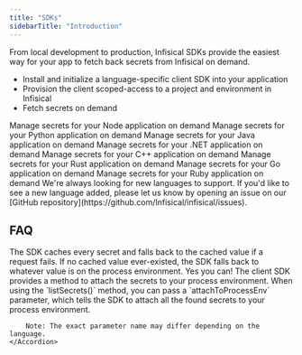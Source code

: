 ```yaml
---
title: "SDKs"
sidebarTitle: "Introduction"
---
```




From local development to production, Infisical SDKs provide the easiest way for your app to fetch back secrets from Infisical on demand.

-   Install and initialize a language-specific client SDK into your application
-   Provision the client scoped-access to a project and environment in Infisical
-   Fetch secrets on demand

<CardGroup cols={2}>
    <Card title="Node.js" href="https://github.com/Infisical/node-sdk-v2?tab=readme-ov-file#infisical-nodejs-sdk" icon="/images/sdks/languages/node.svg">
      Manage secrets for your Node application on demand
    </Card>
    <Card href="https://github.com/Infisical/python-sdk-official?tab=readme-ov-file#infisical-python-sdk" title="Python" icon="/images/sdks/languages/python.svg">
      Manage secrets for your Python application on demand
    </Card>
    <Card href="https://github.com/Infisical/java-sdk?tab=readme-ov-file#infisical-java-sdk" title="Java" icon="/images/sdks/languages/java.svg">
      Manage secrets for your Java application on demand
    </Card>
    <Card href="https://github.com/Infisical/infisical-dotnet-sdk?tab=readme-ov-file#infisical-net-sdk" title=".NET" icon="/images/sdks/languages/dotnet.svg">
      Manage secrets for your .NET application on demand
    </Card>
    <Card href="https://github.com/Infisical/infisical-cpp-sdk/?tab=readme-ov-file#infisical-c-sdk" title="C++" icon="/images/sdks/languages/cpp.svg">
      Manage secrets for your C++ application on demand
    </Card>
    <Card href="https://github.com/Infisical/rust-sdk?tab=readme-ov-file#infisical--the-official-infisical-rust-sdk" title="Rust" icon="/images/sdks/languages/rust.svg">
      Manage secrets for your Rust application on demand
    </Card>
     <Card href="/sdks/languages/go" title="Go" icon="/images/sdks/languages/go.svg">
      Manage secrets for your Go application on demand
    </Card>
    <Card href="/sdks/languages/ruby" title="Ruby" icon="/images/sdks/languages/ruby.svg">
      Manage secrets for your Ruby application on demand
    </Card>

</CardGroup>
    <Card title="Did we miss your favorite language?">
        We're always looking for new languages to support. If you'd like to see a new language added, please let us know by opening an issue on our [GitHub repository](https://github.com/Infisical/infisical/issues).
    </Card>

## FAQ

<AccordionGroup>
    <Accordion title="What if a request for a secret fails?">
        The SDK caches every secret and falls back to the cached value if a request fails. If no cached
        value ever-existed, the SDK falls back to whatever value is on the process environment.
    </Accordion>
    <Accordion title="Can I attach the environment variables to my process environment?">
        Yes you can! The client SDK provides a method to attach the secrets to your process environment. When using the `listSecrets()` method, you
        can pass a `attachToProcessEnv` parameter, which tells the SDK to attach all the found secrets to your process environment.
        
        Note: The exact parameter name may differ depending on the language.
    </Accordion>
</AccordionGroup>
